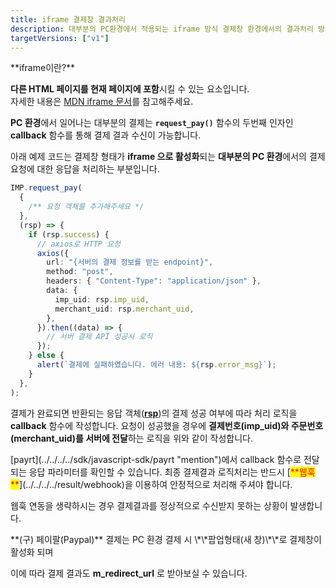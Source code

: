 ```yaml
---
title: iframe 결제창 결과처리
description: 대부분의 PC환경에서 적용되는 iframe 방식 결제창 환경에서의 결과처리 방법을 안내합니다.
targetVersions: ["v1"]
---
```



<Hint style="info">
  **iframe이란?**

  **다른 HTML 페이지를 현재 페이지에 포함**시킬 수 있는 요소입니다.\
  자세한 내용은 [MDN iframe 문서](https://developer.mozilla.org/ko/docs/Web/HTML/Element/iframe)를 참고해주세요.
</Hint>

**PC 환경**에서 일어나는 대부분의 결제는 **`request_pay()`** 함수의 두번째 인자인 **callback** 함수를 통해 결제 결과 수신이 가능합니다.

아래 예제 코드는 결제창 형태가 **iframe 으로 활성화**되는 **대부분의 PC 환경**에서의 결제요청에 대한 응답을 처리하는 부분입니다.

```ts
IMP.request_pay(
  {
    /** 요청 객체를 추가해주세요 */
  },
  (rsp) => {
    if (rsp.success) {
      // axios로 HTTP 요청
      axios({
        url: "{서버의 결제 정보를 받는 endpoint}",
        method: "post",
        headers: { "Content-Type": "application/json" },
        data: {
          imp_uid: rsp.imp_uid,
          merchant_uid: rsp.merchant_uid,
        },
      }).then((data) => {
        // 서버 결제 API 성공시 로직
      });
    } else {
      alert(`결제에 실패하였습니다. 에러 내용: ${rsp.error_msg}`);
    }
  },
);
```

결제가 완료되면 반환되는 응답 객체([**rsp**](../../../../sdk/javascript-sdk-old/readme))의 결제 성공
여부에 따라 처리 로직을 **callback** 함수에 작성합니다. 요청이 성공했을 경우에 **결제번호(imp\_uid)와
주문번호(merchant\_uid)를 서버에 전달**하는 로직을 위와 같이 작성합니다.

<Hint style="info">
  [payrt](../../../../sdk/javascript-sdk/payrt "mention")에서 callback 함수로 전달되는 응답 파라미터를 확인할 수 있습니다.
</Hint>

<Hint style="danger">
  최종 결제결과 로직처리는 반드시 [<mark style="color:red;">**웹훅**</mark>](../../../../result/webhook)을 이용하여 안정적으로 처리해 주셔야 합니다.

  웹훅 연동을 생략하시는 경우 결제결과를 정상적으로 수신받지 못하는 상황이 발생합니다.
</Hint>

<Hint style="success">
  **(구) 페이팔(Paypal)** 결제는 PC 환경 결제 시 \*\*팝업형태(새 창)\*\*로 결제창이 활성화 되며

  이에 따라 결제 결과도 **m\_redirect\_url** 로 받아보실 수 있습니다.
</Hint>
